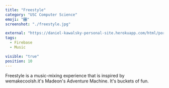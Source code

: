 ```yaml
---
title: "Freestyle"
category: "USC Computer Science"
emoji: "🎛️"
screenshot: "./freestyle.jpg"

external: "https://daniel-kawalsky-personal-site.herokuapp.com/html/portfolio/portfolio-entry-freestyle.html"
tags:
  - Firebase
  - Music

visible: "true"
position: 10
---
```


Freestyle is a music-mixing experience that is inspired by wemakecoolsh.it's Madeon's Adventure Machine. It's buckets of fun.
